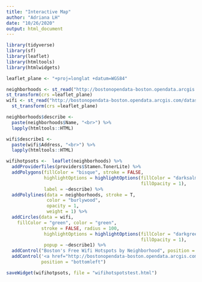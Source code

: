 ```yaml
---
title: "Interactive Map"
author: "Adriana LH"
date: "10/26/2020"
output: html_document
---
```


```r
library(tidyverse)
library(sf)
library(leaflet)
library(htmltools)
library(htmlwidgets)
```

```r
leaflet_plane <- "+proj=longlat +datum=WGS84"

neighborhoods <- st_read("http://bostonopendata-boston.opendata.arcgis.com/datasets/3525b0ee6e6b427f9aab5d0a1d0a1a28_0.geojson?outSR=%7B%22latestWkid%22%3A2249%2C%22wkid%22%3A102686%7D") %>%
st_transform(crs =leaflet_plane)
wifi <- st_read("http://bostonopendata-boston.opendata.arcgis.com/datasets/4b803745fedd4e88861967d16a1e07fb_0.geojson?outSR={%22latestWkid%22:3857,%22wkid%22:102100}") %>%
  st_transform(crs =leaflet_plane)
```


```r
neighborhoods$describe <- 
  paste(neighborhoods$Name, "<br>") %>%
  lapply(htmltools::HTML)

wifi$describe1 <- 
  paste(wifi$Address, "<br>") %>%
  lapply(htmltools::HTML)
```

```r
wifihotpsots <-  leaflet(neighborhoods) %>%
  addProviderTiles(providers$Stamen.TonerLite) %>%
  addPolygons(fillColor = "bisque", stroke = FALSE,
              highlightOptions = highlightOptions(fillColor = "darksalmon", 
                                                  fillOpacity = 1),
              label = ~describe) %>%
  addPolylines(data = neighborhoods, stroke = T, 
               color = "burlywood", 
               opacity = 1,
               weight = 1) %>%
  addCircles(data = wifi,
    fillColor = "green", color = "green", 
             stroke = FALSE, radius = 100,
              highlightOptions = highlightOptions(fillColor = "darkgreen", 
                                                  fillOpacity = 1),
              popup = ~describe1) %>%
  addControl("Boston's Free Wifi Hotspots by Neighborhood", position = "topright") %>%
  addControl('<a href="http://bostonopendata-boston.opendata.arcgis.com/datasets/3525b0ee6e6b427f9aab5d0a1d0a1a28_0.geojson?outSR=%7B%22latestWkid%22%3A2249%2C%22wkid%22%3A102686%7D">Data source</a>',
             position = "bottomleft")
```

```r
saveWidget(wifihotpsots, file = "wifihotspotstest.html")
```

